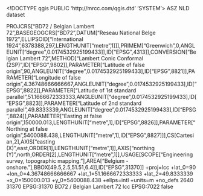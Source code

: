 <!DOCTYPE qgis PUBLIC 'http://mrcc.com/qgis.dtd' 'SYSTEM'>
<qgis version="3.28.12-Firenze">
  <identifier>ASZ</identifier>
  <parentidentifier></parentidentifier>
  <language>NLD</language>
  <type>dataset</type>
  <title>ASZ</title>
  <abstract></abstract>
  <links/>
  <fees></fees>
  <encoding></encoding>
  <crs>
    <spatialrefsys nativeFormat="Wkt">
      <wkt>PROJCRS["BD72 / Belgian Lambert 72",BASEGEOGCRS["BD72",DATUM["Reseau National Belge 1972",ELLIPSOID["International 1924",6378388,297,LENGTHUNIT["metre",1]]],PRIMEM["Greenwich",0,ANGLEUNIT["degree",0.0174532925199433]],ID["EPSG",4313]],CONVERSION["Belgian Lambert 72",METHOD["Lambert Conic Conformal (2SP)",ID["EPSG",9802]],PARAMETER["Latitude of false origin",90,ANGLEUNIT["degree",0.0174532925199433],ID["EPSG",8821]],PARAMETER["Longitude of false origin",4.36748666666667,ANGLEUNIT["degree",0.0174532925199433],ID["EPSG",8822]],PARAMETER["Latitude of 1st standard parallel",51.1666672333333,ANGLEUNIT["degree",0.0174532925199433],ID["EPSG",8823]],PARAMETER["Latitude of 2nd standard parallel",49.8333339,ANGLEUNIT["degree",0.0174532925199433],ID["EPSG",8824]],PARAMETER["Easting at false origin",150000.013,LENGTHUNIT["metre",1],ID["EPSG",8826]],PARAMETER["Northing at false origin",5400088.438,LENGTHUNIT["metre",1],ID["EPSG",8827]]],CS[Cartesian,2],AXIS["easting (X)",east,ORDER[1],LENGTHUNIT["metre",1]],AXIS["northing (Y)",north,ORDER[2],LENGTHUNIT["metre",1]],USAGE[SCOPE["Engineering survey, topographic mapping."],AREA["Belgium - onshore."],BBOX[49.5,2.5,51.51,6.4]],ID["EPSG",31370]]</wkt>
      <proj4>+proj=lcc +lat_0=90 +lon_0=4.36748666666667 +lat_1=51.1666672333333 +lat_2=49.8333339 +x_0=150000.013 +y_0=5400088.438 +ellps=intl +units=m +no_defs</proj4>
      <srsid>2640</srsid>
      <srid>31370</srid>
      <authid>EPSG:31370</authid>
      <description>BD72 / Belgian Lambert 72</description>
      <projectionacronym>lcc</projectionacronym>
      <ellipsoidacronym>EPSG:7022</ellipsoidacronym>
      <geographicflag>false</geographicflag>
    </spatialrefsys>
  </crs>
  <extent/>
</qgis>
